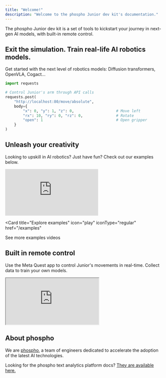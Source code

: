 ```yaml
---
title: "Welcome!"
description: "Welcome to the phospho Junior dev kit's documentation."
---
```


The phospho Junior dev kit is a set of tools to kickstart your journey in next-gen AI models, with built-in remote control.

## Exit the simulation. Train real-life AI robotics models.

Get started with the next level of robotics models: Diffusion transformers, OpenVLA, Cogact...

```python
import requests

# Control Junior's arm through API calls
requests.post(
	"http://localhost:80/move/absolute", 
	body={
		"x": 0, "y": 1, "z": 0,                   # Move left
		"rx": 10, "ry": 0, "rz": 0,               # Rotate
		"open": 1                                 # Open gripper
	}
)
```

## Unleash your creativity

Looking to upskill in AI robotics? Just have fun? Check out our examples below.

<iframe 
    className="w-full aspect-video"
    src="https://www.youtube.com/embed/rOkV3PCJgEU?si=CqU6hRiALBmrti0i" 
    title="YouTube video player" 
    frameBorder="0" allow="accelerometer; autoplay; clipboard-write; encrypted-media; gyroscope; picture-in-picture; web-share" 
    referrerPolicy="strict-origin-when-cross-origin" 
    allowFullScreen>
</iframe>

<Card
  title="Explore examples"
  icon="play"
  iconType="regular"
  href="/examples"
>
  See more examples videos
</Card>

## Built in remote control

Use the Meta Quest app to control Junior's movements in real-time. Collect data to train your own models.

<iframe
  className="w-full aspect-video"
  src="https://www.youtube.com/embed/e_gu-HebhfY"
  allowFullScreen
></iframe>


## About phospho

We are [phospho](https://phospho.ai/), a team of engineers dedicated to accelerate the adoption of the latest AI technologies. 

Looking for the phospho text analytics platform docs? [They are available here.](https://phospho-app.github.io/docs/) 
